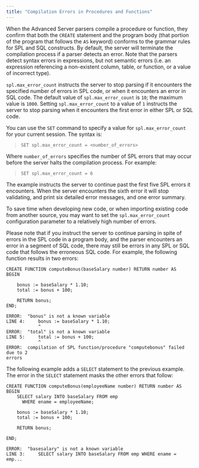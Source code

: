```yaml
---
title: "Compilation Errors in Procedures and Functions"
---
```


When the Advanced Server parsers compile a procedure or function, they confirm that both the `CREATE` statement and the program body (that portion of the program that follows the `AS` keyword) conforms to the grammar rules for SPL and SQL constructs. By default, the server will terminate the compilation process if a parser detects an error. Note that the parsers detect syntax errors in expressions, but not semantic errors (i.e. an expression referencing a non-existent column, table, or function, or a value of incorrect type).

`spl.max_error_count` instructs the server to stop parsing if it encounters the specified number of errors in SPL code, or when it encounters an error in SQL code. The default value of `spl.max_error_count` is `10`; the maximum value is `1000`. Setting `spl.max_error_count` to a value of `1` instructs the server to stop parsing when it encounters the first error in either SPL or SQL code.

You can use the `SET` command to specify a value for `spl.max_error_count` for your current session. The syntax is:

> `SET spl.max_error_count = <number_of_errors>`

Where `number_of_errors` specifies the number of SPL errors that may occur before the server halts the compilation process. For example:

> `SET spl.max_error_count = 6`

The example instructs the server to continue past the first five SPL errors it encounters. When the server encounters the sixth error it will stop validating, and print six detailed error messages, and one error summary.

To save time when developing new code, or when importing existing code from another source, you may want to set the `spl.max_error_count` configuration parameter to a relatively high number of errors.

Please note that if you instruct the server to continue parsing in spite of errors in the SPL code in a program body, and the parser encounters an error in a segment of SQL code, there may still be errors in any SPL or SQL code that follows the erroneous SQL code. For example, the following function results in two errors:

``` text
CREATE FUNCTION computeBonus(baseSalary number) RETURN number AS
BEGIN

    bonus := baseSalary * 1.10;
    total := bonus + 100;

    RETURN bonus;
END;

ERROR:  "bonus" is not a known variable
LINE 4:     bonus := baseSalary * 1.10;
            ^
ERROR:  "total" is not a known variable
LINE 5:     total := bonus + 100;
            ^
ERROR:  compilation of SPL function/procedure "computebonus" failed due to 2
errors
```

The following example adds a `SELECT` statement to the previous example. The error in the `SELECT` statement masks the other errors that follow:

``` text
CREATE FUNCTION computeBonus(employeeName number) RETURN number AS
BEGIN
    SELECT salary INTO baseSalary FROM emp
      WHERE ename = employeeName;

    bonus := baseSalary * 1.10;
    total := bonus + 100;

    RETURN bonus;

END;

ERROR:  "basesalary" is not a known variable
LINE 3:     SELECT salary INTO baseSalary FROM emp WHERE ename = emp...
```

